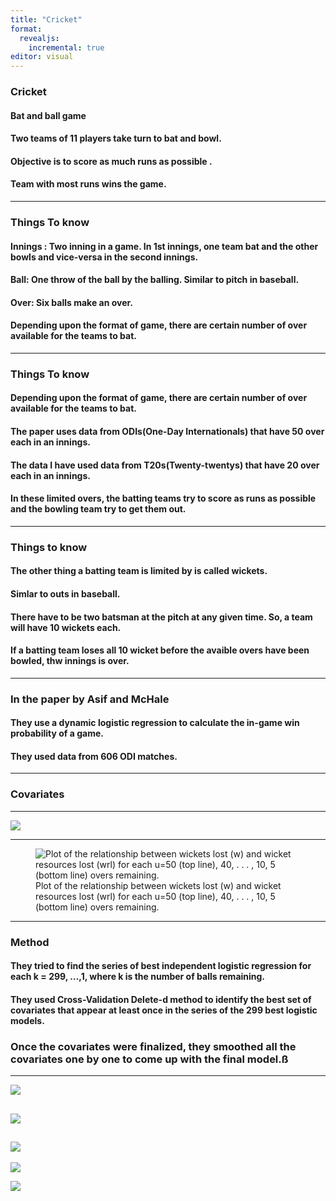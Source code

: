 ```yaml
---
title: "Cricket"
format: 
  revealjs:
    incremental: true 
editor: visual
---
```


### Cricket

#### Bat and ball game

#### Two teams of 11 players take turn to bat and bowl.

#### Objective is to score as much runs as possible .

#### Team with most runs wins the game.

------------------------------------------------------------------------

### Things To know

#### Innings : Two inning in a game. In 1st innings, one team bat and the other bowls and vice-versa in the second innings.

#### Ball: One throw of the ball by the balling. Similar to pitch in baseball.

#### Over: Six balls make an over.

#### Depending upon the format of game, there are certain number of over available for the teams to bat.

------------------------------------------------------------------------

### Things To know

#### Depending upon the format of game, there are certain number of over available for the teams to bat.

#### The paper uses data from ODIs(One-Day Internationals) that have 50 over each in an innings.

#### The data I have used data from T20s(Twenty-twentys) that have 20 over each in an innings.

#### In these limited overs, the batting teams try to score as runs as possible and the bowling team try to get them out.

------------------------------------------------------------------------

### Things to know

#### The other thing a batting team is limited by is called wickets.

#### Simlar to outs in baseball.

#### There have to be two batsman at the pitch at any given time. So, a team will have 10 wickets each.

#### If a batting team loses all 10 wicket before the avaible overs have been bowled, thw innings is over.

------------------------------------------------------------------------

### In the paper by Asif and McHale

#### They use a dynamic logistic regression to calculate the in-game win probability of a game.

#### They used data from 606 ODI matches.

------------------------------------------------------------------------

### Covariates

------------------------------------------------------------------------

![](Cricket1.png)

---

![Plot of the relationship between wickets lost (w) and wicket resources lost (wrl) for each u=50 (top line), 40, . . . , 10, 5 (bottom line) overs remaining.](Cricket2.png)

--- 

### Method
#### They tried to find the series of best independent logistic regression for each k = 299, ...,1, where k is the number of balls remaining. 
#### They used Cross-Validation Delete-d method to identify the best set of covariates that appear at least once in the series of the 299 best logistic models. 
### Once the covariates were finalized, they smoothed all the covariates one by one to come up with the final model.ß

---

![](Cricket3.png)

![](Cricket4.png)
---

![](Cricket5.png)
---

::: {layout="[185,-5,215]"}
![](Cricket6.png)

![](Cricket7.png)
:::
















































